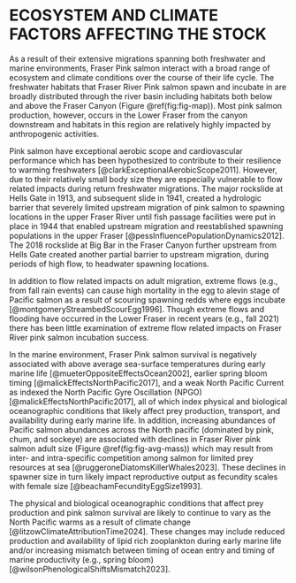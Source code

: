 # ECOSYSTEM AND CLIMATE FACTORS AFFECTING THE STOCK  

As a result of their extensive migrations spanning both freshwater and marine environments, Fraser Pink salmon interact with a broad range of ecosystem and climate conditions over the course of their life cycle. 
The freshwater habitats that Fraser River Pink salmon spawn and incubate in are broadly distributed through the river basin including habitats both below and above the Fraser Canyon (Figure \@ref(fig:fig-map)). 
Most pink salmon production, however, occurs in the Lower Fraser from the canyon downstream and habitats in this region are relatively highly impacted by anthropogenic activities.  

Pink salmon have exceptional aerobic scope and cardiovascular performance which has been hypothesized to contribute to their resilience to warming freshwaters [@clarkExceptionalAerobicScope2011]. 
However, due to their relatively small body size they are especially vulnerable to flow related impacts during return freshwater migrations. 
The major rockslide at Hells Gate in 1913, and subsequent slide in 1941, created a hydrologic barrier that severely limited upstream migration of pink salmon to spawning locations in the upper Fraser River until fish passage facilities were put in place in 1944 that enabled upstream migration and reestablished spawning populations in the upper Fraser [@pessInfluencePopulationDynamics2012]. 
The 2018 rockslide at Big Bar in the Fraser Canyon further upstream from Hells Gate created another partial barrier to upstream migration, during periods of high flow, to headwater spawning locations.  

In addition to flow related impacts on adult migration, extreme flows (e.g., from fall rain events) can cause high mortality in the egg to alevin stage of Pacific salmon as a result of scouring spawning redds where eggs incubate [@montgomeryStreambedScourEgg1996]. 
Though extreme flows and flooding have occurred in the Lower Fraser in recent years (e.g., fall 2021) there has been little examination of extreme flow related impacts on Fraser River pink salmon incubation success.  

In the marine environment, Fraser Pink salmon survival is negatively associated with above average sea-surface temperatures during early marine life [@mueterOppositeEffectsOcean2002], earlier spring bloom timing [@malickEffectsNorthPacific2017], and a weak North Pacific Current as indexed the North Pacific Gyre Oscillation (NPGO) [@malickEffectsNorthPacific2017], all of which index physical and biological oceanographic conditions that likely affect prey production, transport, and availability during early marine life. 
In addition, increasing abundances of Pacific salmon abundances across the North pacific (dominated by pink, chum, and sockeye) are associated with declines in Fraser River pink salmon adult size (Figure \@ref(fig:fig-avg-mass)) which may result from inter- and intra-specific competition among salmon for limited prey resources at sea [@ruggeroneDiatomsKillerWhales2023]. 
These declines in spawner size in turn likely impact reproductive output as fecundity scales with female size [@beachamFecundityEggSize1993].  

The physical and biological oceanographic conditions that affect prey production and pink salmon survival are likely to continue to vary as the North Pacific warms as a result of climate change [@litzowClimateAttributionTime2024]. 
These changes may include reduced production and availability of lipid rich zooplankton during early marine life and/or increasing mismatch between timing of ocean entry and timing of marine productivity (e.g., spring bloom) [@wilsonPhenologicalShiftsMismatch2023].   
